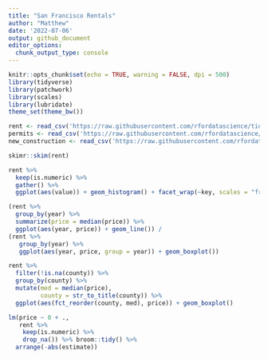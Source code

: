 ```yaml
---
title: "San Francisco Rentals"
author: "Matthew"
date: '2022-07-06'
output: github_document
editor_options: 
  chunk_output_type: console
---
```


```r
knitr::opts_chunk$set(echo = TRUE, warning = FALSE, dpi = 500)
library(tidyverse)
library(patchwork)
library(scales)
library(lubridate)
theme_set(theme_bw())
```



```r
rent <- read_csv('https://raw.githubusercontent.com/rfordatascience/tidytuesday/master/data/2022/2022-07-05/rent.csv')
permits <- read_csv('https://raw.githubusercontent.com/rfordatascience/tidytuesday/master/data/2022/2022-07-05/sf_permits.csv')
new_construction <- read_csv('https://raw.githubusercontent.com/rfordatascience/tidytuesday/master/data/2022/2022-07-05/new_construction.csv')
```



```r
skimr::skim(rent)
```
 


```r
rent %>% 
  keep(is.numeric) %>% 
  gather() %>% 
  ggplot(aes(value)) + geom_histogram() + facet_wrap(~key, scales = "free")
```




```r
(rent %>% 
  group_by(year) %>% 
  summarize(price = median(price)) %>% 
  ggplot(aes(year, price)) + geom_line()) /
(rent %>% 
   group_by(year) %>% 
   ggplot(aes(year, price, group = year)) + geom_boxplot())
```



```r
rent %>% 
  filter(!is.na(county)) %>% 
  group_by(county) %>% 
  mutate(med = median(price),
         county = str_to_title(county)) %>% 
  ggplot(aes(fct_reorder(county, med), price)) + geom_boxplot()
```



```r
lm(price ~ 0 + ., 
   rent %>% 
    keep(is.numeric) %>% 
    drop_na()) %>% broom::tidy() %>% 
  arrange(-abs(estimate))
```





